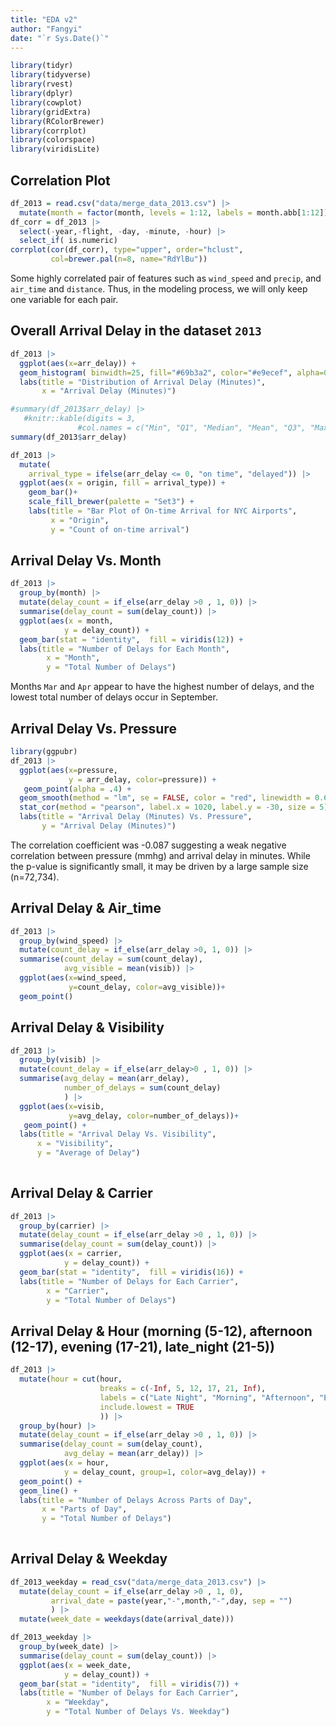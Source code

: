 ```yaml
---
title: "EDA v2"
author: "Fangyi"
date: "`r Sys.Date()`"
---
```



```r
library(tidyr)
library(tidyverse)
library(rvest)
library(dplyr)
library(cowplot)
library(gridExtra)
library(RColorBrewer)
library(corrplot)
library(colorspace)
library(viridisLite)
```


## Correlation Plot
```r
df_2013 = read.csv("data/merge_data_2013.csv") |> 
  mutate(month = factor(month, levels = 1:12, labels = month.abb[1:12]))
df_corr = df_2013 |> 
  select(-year,-flight, -day, -minute, -hour) |> 
  select_if( is.numeric)
corrplot(cor(df_corr), type="upper", order="hclust",
         col=brewer.pal(n=8, name="RdYlBu"))
```
Some highly correlated pair of features such as `wind_speed` and `precip`, and `air_time` and `distance`. Thus, in the modeling process, we will only keep one variable for each pair. 


## Overall Arrival Delay in the dataset `2013`
```r
df_2013 |> 
  ggplot(aes(x=arr_delay)) +
  geom_histogram( binwidth=25, fill="#69b3a2", color="#e9ecef", alpha=0.9) +
  labs(title = "Distribution of Arrival Delay (Minutes)",
       x = "Arrival Delay (Minutes)")
```

```r
#summary(df_2013$arr_delay) |> 
   #knitr::kable(digits = 3,
               #col.names = c("Min", "Q1", "Median", "Mean", "Q3", "Max"))
summary(df_2013$arr_delay)
```

```r
df_2013 |> 
  mutate(
    arrival_type = ifelse(arr_delay <= 0, "on time", "delayed")) |> 
  ggplot(aes(x = origin, fill = arrival_type)) +
    geom_bar()+
    scale_fill_brewer(palette = "Set3") + 
    labs(title = "Bar Plot of On-time Arrival for NYC Airports",
         x = "Origin",
         y = "Count of on-time arrival")
```

## Arrival Delay Vs. Month
```r
df_2013 |> 
  group_by(month) |> 
  mutate(delay_count = if_else(arr_delay >0 , 1, 0)) |> 
  summarise(delay_count = sum(delay_count)) |> 
  ggplot(aes(x = month,
            y = delay_count)) +
  geom_bar(stat = "identity",  fill = viridis(12)) +
  labs(title = "Number of Delays for Each Month", 
        x = "Month",
        y = "Total Number of Delays")

```
Months `Mar` and `Apr` appear to have the highest number of delays, and the lowest total number of delays occur in September. 


## Arrival Delay Vs. Pressure 
```r
library(ggpubr)
df_2013 |> 
  ggplot(aes(x=pressure,
             y = arr_delay, color=pressure)) +
   geom_point(alpha = .4) +
  geom_smooth(method = "lm", se = FALSE, color = "red", linewidth = 0.6) +
  stat_cor(method = "pearson", label.x = 1020, label.y = -30, size = 5) +  
  labs(title = "Arrival Delay (Minutes) Vs. Pressure",
       y = "Arrival Delay (Minutes)")
```
The correlation coefficient was -0.087 suggesting a weak negative correlation between pressure (mmhg) and arrival delay in minutes. While the p-value is significantly small, it may be driven by a large sample size (n=72,734). 


## Arrival Delay  & Air_time 
```r
df_2013 |> 
  group_by(wind_speed) |> 
  mutate(count_delay = if_else(arr_delay >0, 1, 0)) |> 
  summarise(count_delay = sum(count_delay),
            avg_visible = mean(visib)) |> 
  ggplot(aes(x=wind_speed,
             y=count_delay, color=avg_visible))+
  geom_point()
```
## Arrival Delay & Visibility
```r
df_2013 |> 
  group_by(visib) |> 
  mutate(count_delay = if_else(arr_delay>0 , 1, 0)) |> 
  summarise(avg_delay = mean(arr_delay),
            number_of_delays = sum(count_delay)
            ) |> 
  ggplot(aes(x=visib,
             y=avg_delay, color=number_of_delays))+
   geom_point() +
  labs(title = "Arrival Delay Vs. Visibility",
      x = "Visibility",
      y = "Average of Delay") 
  
```

## Arrival Delay & Carrier
```r
df_2013 |> 
  group_by(carrier) |> 
  mutate(delay_count = if_else(arr_delay >0 , 1, 0)) |> 
  summarise(delay_count = sum(delay_count)) |> 
  ggplot(aes(x = carrier,
            y = delay_count)) +
  geom_bar(stat = "identity",  fill = viridis(16)) +
  labs(title = "Number of Delays for Each Carrier", 
        x = "Carrier",
        y = "Total Number of Delays")
```

## Arrival Delay & Hour (morning (5-12), afternoon (12-17), evening (17-21), late_night (21-5))
```r
df_2013 |> 
  mutate(hour = cut(hour, 
                    breaks = c(-Inf, 5, 12, 17, 21, Inf),
                    labels = c("Late Night", "Morning", "Afternoon", "Evening", "Late Night"),
                    include.lowest = TRUE
                    )) |>
  group_by(hour) |>
  mutate(delay_count = if_else(arr_delay >0 , 1, 0)) |> 
  summarise(delay_count = sum(delay_count),
            avg_delay = mean(arr_delay)) |> 
  ggplot(aes(x = hour,
            y = delay_count, group=1, color=avg_delay)) +
  geom_point() +
  geom_line() +
  labs(title = "Number of Delays Across Parts of Day",
       x = "Parts of Day",
       y = "Total Number of Delays")
  
```
## Arrival Delay & Weekday
```r
df_2013_weekday = read_csv("data/merge_data_2013.csv") |> 
  mutate(delay_count = if_else(arr_delay >0 , 1, 0),
         arrival_date = paste(year,"-",month,"-",day, sep = "")
         ) |>
  mutate(week_date = weekdays(date(arrival_date)))

df_2013_weekday |> 
  group_by(week_date) |> 
  summarise(delay_count = sum(delay_count)) |> 
  ggplot(aes(x = week_date,
            y = delay_count)) +
  geom_bar(stat = "identity",  fill = viridis(7)) +
  labs(title = "Number of Delays for Each Carrier", 
        x = "Weekday",
        y = "Total Number of Delays Vs. Weekday")

```









